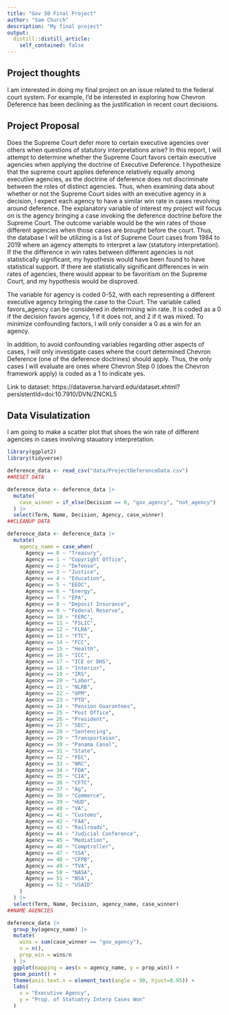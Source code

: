 ```yaml
---
title: "Gov 50 Final Project"
author: "Sam Church"
description: "My final project"
output:
  distill::distill_article:
    self_contained: false
---
```




## Project thoughts

I am interested in doing my final project on an issue related to the federal court system. For example, I'd be interested in exploring how Chevron Deference has been declining as the justification in recent court decisions.

## Project Proposal

Does the Supreme Court defer more to certain executive agencies over others when questions of statutory interpretations arise? In this report, I will attempt to determine whether the Supreme Court favors certain executive agencies when applying the doctrine of Executive Deference. I hypothesize that the supreme court applies deference relatively equally among executive agencies, as the doctrine of deference does not discriminate between the roles of distinct agencies. Thus, when examining data about whether or not the Supreme Court sides with an executive agency in a decision, I expect each agency to have a similar win rate in cases revolving around deference. The explanatory variable of interest my project will focus on is the agency bringing a case invoking the deference doctrine before the Supreme Court. The outcome variable would be the win rates of those different agencies when those cases are brought before the court. Thus, the database I will be utilizing is a list of Supreme Court cases from 1984 to 2019 where an agency attempts to interpret a law (statutory interpretation). If the the difference in win rates between different agencies is not statistically significant, my hypothesis would have been found to have statistical support. If there are statistically significant differences in win rates of agencies, there would appear to be favoritism on the Supreme Court, and my hypothesis would be disproved.

The variable for agency is coded 0-52, with each representing a different executive agency bringing the case to the Court. The variable called favors_agency can be considered in determining win rate. It is coded as a 0 if the decision favors agency, 1 if it does not, and 2 if it was mixed. To minimize confounding factors, I will only consider a 0 as a win for an agency. 

In addition, to avoid confounding variables regarding other aspects of cases, I will only investigate cases where the court determined Chevron Deference (one of the deference doctrines) should apply. Thus, the only cases I will evaluate are ones where Chevron Step 0 (does the Chevron framework apply) is coded as a 1 to indicate yes.

Link to dataset: https://dataverse.harvard.edu/dataset.xhtml?persistentId=doi:10.7910/DVN/ZNCKL5


## Data Visulatization

I am going to make a scatter plot that shoes the win rate of different agencies in cases involving stauatory interpretation.

```r
library(ggplot2)
library(tidyverse)
```

```r
deference_data <- read_csv("data/ProjectDeferenceData.csv")
##RESET DATA
```

```r
deference_data <- deference_data |>
  mutate(
    case_winner = if_else(Decision == 0, "gov_agency", "not_agency")
  ) |>
  select(Term, Name, Decision, Agency, case_winner)
##CLEANUP DATA
```

```r
deference_data <- deference_data |>
  mutate(
    agency_name = case_when(
      Agency == 0 ~ "Treasury",
      Agency == 1 ~ "Copyright Office",
      Agency == 2 ~ "Defense",
      Agency == 3 ~ "Justice",
      Agency == 4 ~ "Education",
      Agency == 5 ~ "EEOC",
      Agency == 6 ~ "Energy",
      Agency == 7 ~ "EPA",
      Agency == 8 ~ "Deposit Insurance",
      Agency == 9 ~ "Federal Reserve",
      Agency == 10 ~ "FERC",
      Agency == 11 ~ "FSLIC",
      Agency == 12 ~ "FLRA",
      Agency == 13 ~ "FTC",
      Agency == 14 ~ "FCC",
      Agency == 15 ~ "Health",
      Agency == 16 ~ "ICC",
      Agency == 17 ~ "ICE or DHS",
      Agency == 18 ~ "Interior",
      Agency == 19 ~ "IRS",
      Agency == 20 ~ "Labor",
      Agency == 21 ~ "NLRB",
      Agency == 22 ~ "OPM",
      Agency == 23 ~ "PTO",
      Agency == 24 ~ "Pension Guarantees",
      Agency == 25 ~ "Post Office",
      Agency == 26 ~ "President",
      Agency == 27 ~ "SEC",
      Agency == 28 ~ "Sentencing",
      Agency == 29 ~ "Transportaion",
      Agency == 30 ~ "Panama Canal",
      Agency == 31 ~ "State",
      Agency == 32 ~ "FEC",
      Agency == 33 ~ "NRC",
      Agency == 34 ~ "FDA",
      Agency == 35 ~ "CIA",
      Agency == 36 ~ "CFTC",
      Agency == 37 ~ "Ag",
      Agency == 38 ~ "Commerce",
      Agency == 39 ~ "HUD",
      Agency == 40 ~ "VA",
      Agency == 41 ~ "Customs",
      Agency == 42 ~ "FAA",
      Agency == 43 ~ "Railroads",
      Agency == 44 ~ "Judicial Conference",
      Agency == 45 ~ "Mediation",
      Agency == 46 ~ "Comptroller",
      Agency == 47 ~ "SSA",
      Agency == 48 ~ "CFPB",
      Agency == 49 ~ "TVA",
      Agency == 50 ~ "NASA",
      Agency == 51 ~ "NSA",
      Agency == 52 ~ "USAID"
    )
  ) |>
  select(Term, Name, Decision, agency_name, case_winner)
##NAME AGENCIES
```


```r
deference_data |>
  group_by(agency_name) |>
  mutate(
    wins = sum(case_winner == "gov_agency"),
    n = n(),
    prop_win = wins/n
  ) |>
  ggplot(mapping = aes(x = agency_name, y = prop_win)) +
  geom_point() +
  theme(axis.text.x = element_text(angle = 90, hjust=0.95)) +
  labs(
    x = "Executive Agency",
    y = "Prop. of Statuatry Interp Cases Won"
  )
  
```




